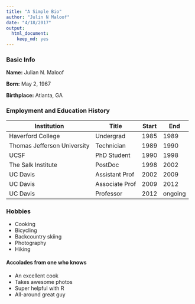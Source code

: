 ```yaml
---
title: "A Simple Bio"
author: "Julin N Maloof"
date: "4/18/2017"
output: 
  html_document: 
    keep_md: yes
---
```


### Basic Info

__Name:__ Julian N. Maloof

__Born:__ May 2, 1967

__Birthplace:__ Atlanta, GA


### Employment and Education History

|Institution | Title | Start | End|
|---------|----------|-------|----|
| Haverford College | Undergrad | 1985 | 1989 |
| Thomas Jefferson University | Technician | 1989 | 1990 |
| UCSF | PhD Student | 1990 | 1998 |
| The Salk Institute | PostDoc | 1998 | 2002 |
| UC Davis | Assistant Prof | 2002 | 2009 |
| UC Davis | Associate Prof | 2009 | 2012 |
| UC Davis | Professor      | 2012 | ongoing |

### Hobbies

* Cooking
* Bicycling
* Backcountry skiing
* Photography
* Hiking

#### Accolades from one who knows
* An excellent cook
* Takes awesome photos
* Super helpful with R
* All-around great guy
